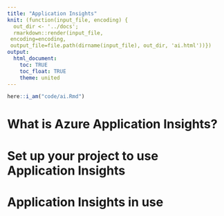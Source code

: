 ```yaml
---
title: "Application Insights"
knit: (function(input_file, encoding) {
  out_dir <- '../docs';
  rmarkdown::render(input_file,
 encoding=encoding,
 output_file=file.path(dirname(input_file), out_dir, 'ai.html'))})
output:
  html_document:
    toc: TRUE
    toc_float: TRUE
    theme: united
---
```


```r
here::i_am("code/ai.Rmd")
```

# What is Azure Application Insights? 

# Set up your project to use Application Insights

# Application Insights in use 
